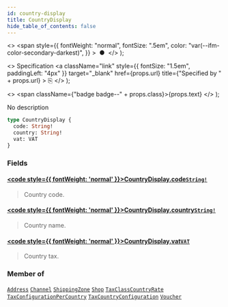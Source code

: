 ```yaml
---
id: country-display
title: CountryDisplay
hide_table_of_contents: false
---
```


  <>
    <span
      style={{
        fontWeight: "normal",
        fontSize: ".5em",
        color: "var(--ifm-color-secondary-darkest)",
      }}
    >
      &nbsp;●&nbsp;
    </span>
  </>
);

  <>
    Specification
    <a
      className="link"
      style={{ fontSize: "1.5em", paddingLeft: "4px" }}
      target="\_blank"
      href={props.url}
      title={"Specified by " + props.url}
    >
      ⎘
    </a>
  </>
);

  <>
    <span className={"badge badge--" + props.class}>{props.text}</span>
  </>
);

No description

```graphql
type CountryDisplay {
  code: String!
  country: String!
  vat: VAT
}
```

### Fields

#### [<code style={{ fontWeight: 'normal' }}>CountryDisplay.<b>code</b></code>](#)<Bullet />[`String!`](../../api-reference/scalars/string) <Badge class="secondary" text="non-null"/> <Badge class="secondary" text="scalar"/>

> Country code.

#### [<code style={{ fontWeight: 'normal' }}>CountryDisplay.<b>country</b></code>](#)<Bullet />[`String!`](../../api-reference/scalars/string) <Badge class="secondary" text="non-null"/> <Badge class="secondary" text="scalar"/>

> Country name.

#### [<code style={{ fontWeight: 'normal' }}>CountryDisplay.<b>vat</b></code>](#)<Bullet />[`VAT`](../../api-reference/objects/vat) <Badge class="secondary" text="object"/>

> Country tax.

### Member of

[`Address`](../../api-reference/objects/address) <Badge class="secondary" text="object"/><Bullet />[`Channel`](../../api-reference/objects/channel) <Badge class="secondary" text="object"/><Bullet />[`ShippingZone`](../../api-reference/objects/shipping-zone) <Badge class="secondary" text="object"/><Bullet />[`Shop`](../../api-reference/objects/shop) <Badge class="secondary" text="object"/><Bullet />[`TaxClassCountryRate`](../../api-reference/objects/tax-class-country-rate) <Badge class="secondary" text="object"/><Bullet />[`TaxConfigurationPerCountry`](../../api-reference/objects/tax-configuration-per-country) <Badge class="secondary" text="object"/><Bullet />[`TaxCountryConfiguration`](../../api-reference/objects/tax-country-configuration) <Badge class="secondary" text="object"/><Bullet />[`Voucher`](../../api-reference/objects/voucher) <Badge class="secondary" text="object"/>
